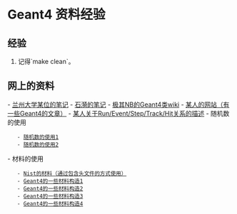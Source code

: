 = Geant4 资料经验 =
== 经验 ==
# 记得`make clean`。

== 网上的资料 ==
- [[http://mpgd.lzu.edu.cn/mediawiki/index.php/GEANT4_learning_notes|兰州大学某位的笔记]]
- [[http://cnscott.blog.163.com/blog/static/640457020105185144603/|石漪的笔记]]
- [[http://www.lcsim.org/software/geant4/doxygen/html/annotated.html|极其NB的Geant4类wiki]]
- [[http://hi.baidu.com/cannonlee|某人的网站（有一些Geant4的文章）]]
- [[http://wangyillang.blog.163.com/blog/static/191947382201232345013276/|某人关于Run/Event/Step/Track/Hit关系的描述]]
- 随机数的使用
    - [[http://www.ge.infn.it/geant4/training/ornl_2008/day2/solutions_day2_partIV.html|随机数的使用1]]
    - [[http://www-geant4.kek.jp/lxr/source/examples/extended/electromagnetic/TestEm4/src/PrimaryGeneratorAction.cc|随机数的使用2]]
- 材料的使用
    - [[http://lcsim.org/software/geant4/doxygen/html/G4NistMaterialBuilder_8cc_source.html|Nist的材料（通过包含头文件的方式使用）]]
    - [[http://lambda.phys.tohoku.ac.jp/~sirotori/geant4/example/geant4/src/MaterialList.cc|Geant4的一些材料构造1]]
    - [[http://nemu.web.psi.ch/doc/LEMuSR_Simulation/html/LEMuSRMaterials_8cc-source.html|Geant4的一些材料构造2]]
    - [[http://www.phenix.bnl.gov/~suhanov/ncc/geant/rad-source/src/ExN03DetectorConstruction.cc|Geant4的一些材料构造3]]
    - [[http://www.physi.uni-heidelberg.de/~adler/TRD/TRDunterlagen/RadiatonLength/tgc2.htm|Geant4的一些材料构造4]]

